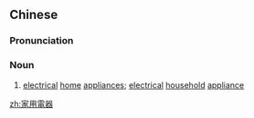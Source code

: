 {{also|家用电器}}
==Chinese==
{{zh-forms|s=家用电器|type=22}}

===Pronunciation===
{{zh-pron
|m=jiāyòng diànqì
|c=gaa1 jung6 din6 hei3
|cat=n
}}

===Noun===
{{zh-noun}}

# [[electrical]] [[home]] [[appliance]]s; [[electrical]] [[household]] [[appliance]]

[[zh:家用電器]]